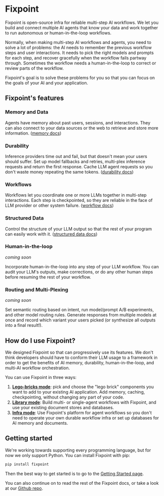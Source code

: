 # Fixpoint

Fixpoint is open-source infra for reliable multi-step AI workflows. We let you
build and connect multiple AI agents that know your data and work together to
run autonomous or human-in-the-loop workflows.

Normally, when making multi-step AI workflows and agents, you need to solve a
lot of problems: the AI needs to remember the previous workflow steps and user
interactions. It needs to pick the right models and prompts for each step, and
recover gracefully when the workflow fails partway through. Sometimes the
workflow needs a human-in-the-loop to correct or review parts of the workflow.

Fixpoint's goal is to solve these problems for you so that you can focus on the
goals of your AI and your application.

## Fixpoint's features

### Memory and Data

Agents have memory about past users, sessions, and interactions. They can also
connect to your data sources or the web to retrieve and store more information.
([memory docs][memory])

### Durability

Inference providers time out and fail, but that doesn't mean your users should
suffer. Set up model fallbacks and retries, multi-plex inference requests and
return the first response. Cache LLM agent requests so you don't waste money
repeating the same tokens.
([durability docs][durability])

### Workflows

Workflows let you coordinate one or more LLMs together in multi-step
interactions. Each step is checkpointed, so they are reliable in the face of LLM
provider or other system failure.
([workflow docs][workflows])

### Structured Data

Control the structure of your LLM output so that the rest of your program can
easily work with it.
([structured data docs][structured-data])

### Human-in-the-loop

_coming soon_

Incorporate human-in-the-loop into any step of your LLM workflow. You can audit
your LLM's outputs, make corrections, or do any other human steps before
resuming the rest of your workflow.

### Routing and Multi-Plexing

_coming soon_

Set semantic routing based on intent, run model/prompt A/B experiments, and
other model routing rules. Generate responses from multiple models at once and
record which variant your users picked (or synthesize all outputs into a final
result!).

## How do I use Fixpoint?

We designed Fixpoint so that can progressively use its features. We don't think
developers should have to conform their LLM usage to a framework in order to get
the benefits of AI memory, durability, human-in-the-loop, and multi-AI workflow
orchestration.

You can use Fixpoint in three ways:

1. [**Lego-bricks mode**][lego-brick-mode]: pick and choose the "lego brick"
   components you want to add to your existing AI application. Add memory,
   caching, checkpointing, without changing any part of your code.
2. [**Library mode**][library-mode]: Build multi- or single-agent workflows with
   Fixpoint, and use your existing document stores and databases.
3. [**Infra mode**][infra-mode]: Use Fixpoint's platform for agent workflows so
   you don't need to operate your own durable workflow infra or set up databases
   for AI memory and documents.

## Getting started

We're working towards supporting every programming language, but for now we only
support Python. You can install Fixpoint with pip:

```bash
pip install fixpoint
```

Then the best way to get started is to go to the [Getting Started page](/getting-started).

You can also continue on to read the rest of the Fixpoint docs, or take a look
at our [Github repo](https://github.com/gofixpoint/fixpoint/).

[lego-brick-mode]: /lego-brick-mode
[library-mode]: /library-mode
[infra-mode]: /infra-mode
[memory]: /memory
[durability]: /workflows-and-durability
[structured-data]: /structured-data
[workflows]: /workflows-and-durability/workflows
